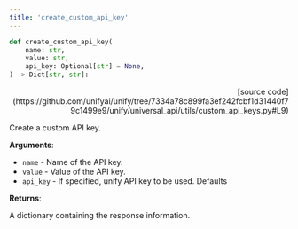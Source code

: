 ```yaml
---
title: 'create_custom_api_key'
---
```


```python
def create_custom_api_key(
    name: str,
    value: str,
    api_key: Optional[str] = None,
) -> Dict[str, str]:
```

<p align="right">[source code](https://github.com/unifyai/unify/tree/7334a78c899fa3ef242fcbf1d31440f79c1499e9/unify/universal_api/utils/custom_api_keys.py#L9)</p>

Create a custom API key.

**Arguments**:

- `name` - Name of the API key.
- `value` - Value of the API key.
- `api_key` - If specified, unify API key to be used. Defaults



**Returns**:

A dictionary containing the response information.